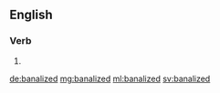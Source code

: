 ==English==

===Verb===
{{head|en}}

# {{en-past of|banalize}}

[[de:banalized]]
[[mg:banalized]]
[[ml:banalized]]
[[sv:banalized]]
